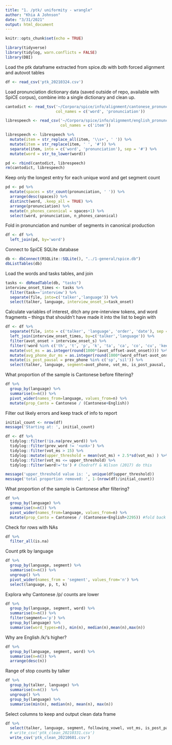 ```yaml
---
title: "1. /ptk/ uniformity - wrangle"
author: "Khia A Johnson"
date: "3/31/2021"
output: html_document
---
```


```r
knitr::opts_chunk$set(echo = TRUE)
```

```r
library(tidyverse)
library(tidylog, warn.conflicts = FALSE)
library(DBI)
```

Load the ptk dataframe extracted from spice.db with both forced alignment and autovot tables
```r
df <- read_csv('ptk_20210324.csv')
```

Load pronunciation dictionary data (saved outside of repo, available with SpiCE corpus), combine into a single dictionary and clean up.
```r
cantodict <- read_tsv('~/Corpora/spice/info/alignment/cantonese_pronunciation.dict', 
                      col_names = c('word', 'pronunciation'))

librespeech <- read_csv('~/Corpora/spice/info/alignment/english_pronunciation.dict', 
                        col_names = c('item'))

librespeech <- librespeech %>%
  mutate(item = str_replace_all(item, '\\s+', ' ')) %>%
  mutate(item = str_replace(item, ' ', '#')) %>%
  separate(item, into = c('word', 'pronunciation'), sep = '#') %>%
  mutate(word = str_to_lower(word))

pd <- rbind(cantodict, librespeech)
rm(cantodict, librespeech)
```

Keep only the longest entry for each unique word and get segment count
```r
pd <- pd %>%
  mutate(spaces = str_count(pronunciation, ' ')) %>%
  arrange(desc(spaces)) %>%
  distinct(word, .keep_all = TRUE) %>%
  arrange(pronunciation) %>% 
  mutate(n_phones_canonical = spaces+1) %>% 
  select(word, pronunciation, n_phones_canonical)
```

Fold in pronunciation and number of segments in canonical production
```r
df <- df %>%
  left_join(pd, by='word') 
```


Connect to SpiCE SQLite database
```r
db <- dbConnect(RSQLite::SQLite(), "../1-general/spice.db")
dbListTables(db)
```

Load the words and tasks tables, and join
```r
tasks <- dbReadTable(db, "tasks")
interview_onset_times <- tasks %>%
  filter(task=='interview') %>%
  separate(file, into=c('talker','language')) %>%
  select(talker, language, interview_onset_s=task_onset)
```

Calculate variables of interest, ditch any pre-interview tokens, and word fragments -- things that shouldn't have made it into the list to begin with
```r
df <- df %>%
  separate(file, into = c('talker', 'language', 'order', 'date'), sep = '_') %>%
  left_join(interview_onset_times, by=c('talker','language')) %>%
  filter(avot_onset > interview_onset_s) %>%
  filter(!word %in% c('th', 't', 'p', 'k', 'ta', 'ca', 'co', 'cu', 'kee', 'pa', 'ti', 'ts', 'com', 'commu', 'cou', 'coul', 'countr', 'ki', 'kok', 'kur', 'pir', 'tak', 'tal', 'tol', 'tuh', 'typic')) %>%
  mutate(vot_ms = as.integer(round(1000*(avot_offset-avot_onset)))) %>%
  mutate(avg_phone_dur_ms = as.integer(round(1000*(word_offset-avot_onset)/n_phones_canonical))) %>%
  mutate(is_post_pausal = prev_phone %in% c('sp','sil')) %>%
  select(talker, language, segment=avot_phone, vot_ms, is_post_pausal, following_vowel=next_phone, avg_phone_dur_ms, prev_word, word)
```

What proportion of the sample is Cantonese before filtering?
```r
df %>%
  group_by(language) %>%
  summarise(n=n()) %>%
  pivot_wider(names_from=language, values_from=n) %>%
  mutate(prop_Canto = Cantonese / (Cantonese+English))
```

Filter out likely errors and keep track of info to report
```r
initial_count <- nrow(df)
message('Starting at: ', initial_count)

df <- df %>%
  tidylog::filter(!is.na(prev_word)) %>%
  tidylog::filter(prev_word != '<unk>') %>%
  tidylog::filter(vot_ms > 15) %>%
  tidylog::mutate(upper_threshold = mean(vot_ms) + 2.5*sd(vot_ms) ) %>%
  tidylog::filter(vot_ms <= upper_threshold) %>%
  tidylog::filter(word!='to') # Chodroff & Wilson (2017) do this

message('upper_threshold value is: ', unique(df$upper_threshold))
message('total proportion removed: ', 1-(nrow(df)/initial_count))
```

What proportion of the sample is Cantonese after filtering?
```r
df %>%
  group_by(language) %>%
  summarise(n=n()) %>%
  pivot_wider(names_from=language, values_from=n) %>%
  mutate(prop_Canto = Cantonese / (Cantonese+English+2295)) #fold back in 'to' tokens here
```

Check for rows with NAs
```r
df %>%
  filter_all(is.na)
```

Count ptk by language
```r
df %>%
  group_by(language, segment) %>%
  summarise(n=n()) %>%
  ungroup() %>%
  pivot_wider(names_from = 'segment', values_from='n') %>%
  select(language, p, t, k)
```

Explora why Cantonese /p/ counts are lower
```r
df %>%
  group_by(language, segment, word) %>%
  summarise(n=n()) %>%
  filter(segment=='p') %>%
  group_by(language) %>%
  summarise(word_types=n(), min(n), median(n),mean(n),max(n))
```

Why are English /k/'s higher?
```r
df %>%
  group_by(language, segment, word) %>%
  summarise(n=n()) %>%
  arrange(desc(n)) 
```

Range of stop counts by talker
```r
df %>%
  group_by(talker, language) %>%
  summarise(n=n())  %>%
  ungroup() %>%
  group_by(language) %>%
  summarise(min(n), median(n), mean(n), max(n))

```


Select columns to keep and output clean data frame
```r
df %>%
  select(talker, language, segment, following_vowel, vot_ms, is_post_pausal, avg_phone_dur_ms, word) %>%
  # write_csv('ptk_clean_20210331.csv')
  write_csv('ptk_clean_20210601.csv')
```




